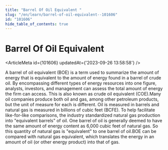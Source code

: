 ```yaml
---
title: "Barrel Of Oil Equivalent "
slug: "/en/learn/barrel-of-oil-equivalent--101606"
id: "101606"
hide_table_of_contents: true
---
```



# Barrel Of Oil Equivalent 

<ArticleMeta id={101606} updatedAt={'2023-09-26 13:58:58'} />
<div className='border-solid border-b border-t-0 my-4 border-[var(--ifm-color-gray-300)]' />

A barrel of oil equivalent (BOE) is a term used to summarize the amount of energy that is equivalent to the amount of energy found in a barrel of crude oil. By encompassing different types of energy resources into one figure, analysts, investors, and management can assess the total amount of energy the firm can access. This is also known as crude oil equivalent (COE).Many oil companies produce both oil and gas, among other petroleum products, but the unit of measure for each is different. Oil is measured in barrels and natural gas is measured in billions of cubic feet (BCFE). To help facilitate like-for-like comparisons, the industry standardized natural gas production into "equivalent barrels" of oil. One barrel of oil is generally deemed to have the same amount of energy content as 6,000 cubic feet of natural gas. So this quantity of natural gas is "equivalent" to one barrel of oil.BOE can be compared with natural gas equivalent, which translates the energy in an amount of oil (or other energy product) into that of gas.

